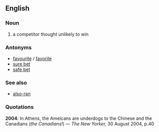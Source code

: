 ==English==
===Noun===
# a competitor thought unlikely to win
===Antonyms===
*[[favourite]] / [[favorite]]
*[[sure bet]]
*[[safe bet]]
===See also===
*[[also-ran]]
===Quotations===
'''2004''': In Athens, the Ameicans are underdogs to the Chinese and the Canadians (''the Canadians!'') &mdash; ''The New Yorker,'' 30 August 2004, p.40
